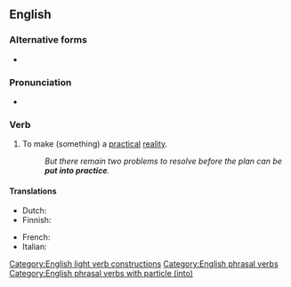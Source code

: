 ==English==

===Alternative forms===
* {{l|en|put in practice}}

===Pronunciation===
* {{audio|en|En-au-put into practice.ogg|Audio (AU)}}

===Verb===
{{en-verb|puts into practice|putting into practice|put into practice}}

# {{lb|en|transitive|idiomatic}} To make (something) a [[practical]] [[reality]].
#: ''But there remain two problems to resolve before the plan can be '''put into practice'''.''

====Translations====
{{trans-top|make something a practical reality}}
* Dutch: {{t|nl|in praktijk zetten}}
* Finnish: {{t|fi|panna täytäntöön}}
{{trans-mid}}
* French: {{t+|fr|mettre en pratique}}
* Italian: {{t|it|mettere in pratica}}
{{trans-bottom}}

[[Category:English light verb constructions]]
[[Category:English phrasal verbs]]
[[Category:English phrasal verbs with particle (into)]]